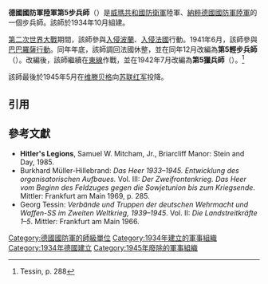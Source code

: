 {{Infobox military unit
|unit_name=德國國防軍陸軍第5步兵師<br/>德國國防軍陸軍第5輕步兵師<br/>德國國防軍陸軍第5獵兵師
|image=5th Jaeger Division Logo.svg
|caption=
|dates=1934年10月15日至1945年5月8日
|country={{flag|Nazi Germany}}
|branch=[[納粹德國陸軍|陸軍]]
|type=
|role=
|size=[[师_(军队)|師]]
}}

'''德國國防軍陸軍第5步兵師'''（{{lang-de|'''5. Infanterie-Division'''}}）是[[威瑪共和國|威瑪共和國]][[國家防衛軍|防衛軍]]陸軍、[[納粹德國|納粹德國]][[德國國防軍|國防軍]][[納粹德國陸軍|陸軍]]的一個步兵師。該師於1934年10月組建。

[[第二次世界大戰|第二次世界大戰]]期間，該師參與[[波蘭戰役|入侵波蘭]]、[[法國戰役|入侵法國]]行動。1941年6月，該師參與[[巴巴羅薩行動|巴巴羅薩行動]]。同年年底，該師調回法國休整，並在同年12月改編為'''第5輕步兵師'''（{{lang-de|'''5. leichte Infanterie-Division'''}}）。改編後，該師繼續在[[苏德战争|東線]]作戰，並在1942年7月改編為'''第5獵兵師'''（{{lang-de|'''5. Jäger-Division '''}}）。<ref name="Tessin, p. 288">Tessin, p. 288</ref>

該師最後於1945年5月在[[维滕贝格|维滕贝格]]向[[苏联红军|苏联红军]]投降。

== 引用 ==
{{Reflist}}

== 參考文獻 ==
*'''Hitler's Legions''', Samuel W. Mitcham, Jr., Briarcliff Manor: Stein and Day, 1985.
*Burkhard Müller-Hillebrand: ''Das Heer 1933–1945. Entwicklung des organisatorischen Aufbaues.''  Vol. III: ''Der Zweifrontenkrieg. Das Heer vom Beginn des Feldzuges gegen die Sowjetunion bis zum Kriegsende''. Mittler: Frankfurt am Main 1969, p. 285.
*Georg Tessin: ''Verbände und Truppen der  deutschen Wehrmacht und Waffen-SS im Zweiten Weltkrieg, 1939–1945''. Vol. II: ''Die Landstreitkräfte 1–5''.  Mittler: Frankfurt am Main 1966.

{{mil-stub}}
{{德國國防軍陸軍的步兵師}}
[[Category:德國國防軍的師級單位|Category:德國國防軍的師級單位]]
[[Category:1934年建立的軍事組織|Category:1934年建立的軍事組織]]
[[Category:1934年德國建立|Category:1934年德國建立]]
[[Category:1945年廢除的軍事組織|Category:1945年廢除的軍事組織]]